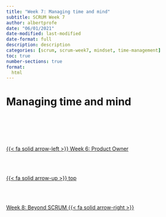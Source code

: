 ```yaml
---
title: "Week 7: Managing time and mind"
subtitle: SCRUM Week 7
author: albertprofe
date: "06/01/2021"
date-modified: last-modified
date-format: full
description: description
categories: [scrum, scrum-week7, mindset, time-management]
toc: true
number-sections: true
format:
  html
---
```


# Managing time and mind




<!--- navLinks -->
<br><br>
<div class=row>
<br>
<div class='column left previous'>
<br>
[{{< fa solid arrow-left >}} Week 6: Product Owner](/scrum/scrum-week6.qmd)
<br>
</div>
<br>
<div class='column center'>
<br>
[{{< fa solid arrow-up >}} top](#top)
<br>
</div>
<br>
<div class='column right next'>
<br>
[Week 8: Beyond SCRUM  {{< fa solid arrow-right >}}](/scrum/scrum-week8.qmd)
<br>
</div>
<br>
</div>
